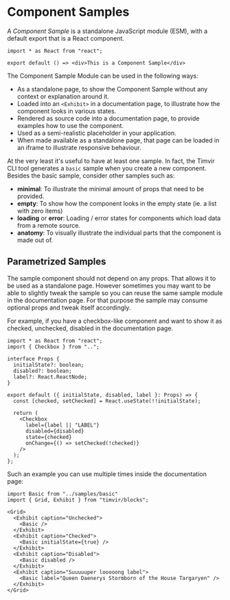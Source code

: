 
# Component Samples

A _Component Sample_ is a standalone JavaScript module (ESM), with a default export that is a React component.

```tsx
import * as React from "react";

export default () => <div>This is a Component Sample</div>
```

The Component Sample Module can be used in the following ways:

- As a standalone page, to show the Component Sample without any context or explanation around it.
- Loaded into an `<Exhibit>` in a documentation page, to illustrate how the component looks in various states.
- Rendered as source code into a documentation page, to provide examples how to use the component.
- Used as a semi-realistic placeholder in your application.
- When made available as a standalone page, that page can be loaded in an iframe to illustrate responsive behaviour.

At the very least it's useful to have at least one sample. In fact, the Timvir CLI tool generates a `basic` sample
when you create a new component. Besides the basic sample, consider other samples such as:

- **minimal**: To illustrate the minimal amount of props that need to be provided.
- **empty**: To show how the component looks in the empty state (ie. a list with zero items)
- **loading** or **error**: Loading / error states for components which load data from a remote source.
- **anatomy**: To visually illustrate the individual parts that the component is made out of.

## Parametrized Samples

The sample component should not depend on any props. That allows it to be used as a standalone page. However sometimes
you may want to be able to slightly tweak the sample so you can reuse the same sample module in the documentation page.
For that purpose the sample may consume optional props and tweak itself accordingly.

For example, if you have a checkbox-like component and want to show it as checked, unchecked, disabled in the documentation
page.

```tsx
import * as React from "react";
import { Checkbox } from "..";

interface Props {
  initialState?: boolean;
  disabled?: boolean;
  label?: React.ReactNode;
}

export default ({ initialState, disabled, label }: Props) => {
  const [checked, setChecked] = React.useState(!!initialState);

  return (
    <Checkbox
      label={label || "LABEL"}
      disabled={disabled}
      state={checked}
      onChange={() => setChecked(!checked)}
    />
  );
};
```

Such an example you can use multiple times inside the documentation page:

```tsx
import Basic from "../samples/basic"
import { Grid, Exhibit } from "timvir/blocks";

<Grid>
  <Exhibit caption="Unchecked">
    <Basic />
  </Exhibit>
  <Exhibit caption="Checked">
    <Basic initialState={true} />
  </Exhibit>
  <Exhibit caption="Disabled">
    <Basic disabled />
  </Exhibit>
  <Exhibit caption="Suuuuuper looooong label">
    <Basic label="Queen Daenerys Stormborn of the House Targaryen" />
  </Exhibit>
</Grid>
```
